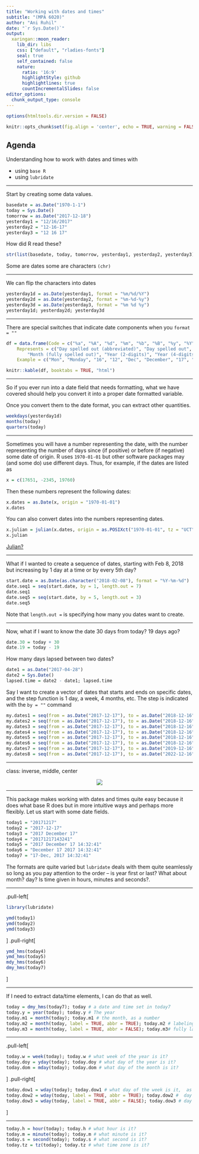 ```yaml
---
title: "Working with dates and times"
subtitle: "(MPA 6020)"
author: "Ani Ruhil"
date: "`r Sys.Date()`"
output:
  xaringan::moon_reader:
    lib_dir: libs
    css: ["default", "rladies-fonts"]
    seal: true
    self_contained: false
    nature:
      ratio: '16:9'
      highlightStyle: github
      highlightlines: true
      countIncrementalSlides: false
editor_options: 
  chunk_output_type: console
---
```


```r
options(htmltools.dir.version = FALSE)

knitr::opts_chunk$set(fig.align = 'center', echo = TRUE, warning = FALSE, message = FALSE, dpi = 300, tidy = TRUE, tidy.opts = list(width.cutoff = 90), fig.align = "center", fig.width = 8, fig.height = 6, out.width = "60%", cache = TRUE) 
```

## Agenda 

Understanding how to work with dates and times with 

- using `base R` 
- using `lubridate` 

---

Start by creating some data values.  

```r
basedate = as.Date("1970-1-1")
today = Sys.Date()
tomorrow = as.Date("2017-12-18")
yesterday1 = "12/16/2017"
yesterday2 = "12-16-17"
yesterday3 = "12 16 17"
```

How did R read these? 

```r
str(list(basedate, today, tomorrow, yesterday1, yesterday2, yesterday3))
```

Some are dates some are characters `(chr)` 

---

We can flip the characters into dates 

```r
yesterday1d = as.Date(yesterday1, format = "%m/%d/%Y")
yesterday2d = as.Date(yesterday2, format = "%m-%d-%y")
yesterday3d = as.Date(yesterday3, format = "%m %d %y")
yesterday1d; yesterday2d; yesterday3d
```

---

There are special switches that indicate date components when you `format = ""`

```r
df = data.frame(Code = c("%a", "%A", "%d", "%m", "%b", "%B", "%y", "%Y"), 
    Represents = c("Day spelled out (abbreviated)", "Day spelled out", "Day of the month", "Month", "Month (abbreviated)", 
        "Month (fully spelled out)", "Year (2-digits)", "Year (4-digits)"), 
    Example = c("Mon", "Monday", "16", "12", "Dec", "December", "17", "2017"))

knitr::kable(df, booktabs = TRUE, "html") 
```


---

So if you ever run into a date field that needs formatting, what we have covered should help you convert it into a proper date formatted variable.  

Once you convert them to the date format, you can extract other quantities. 

```r
weekdays(yesterday1d)
months(today)
quarters(today)
```

---

Sometimes you will have a number representing the date, with the number representing the number of days since (if positive) or before (if negative) some date  of origin. R uses `1970-01-01` but other software packages may (and some do) use different days. Thus, for example, if the dates are listed as 

```r
x = c(17651, -2345, 19760)
```

Then these numbers represent the following dates: 

```r
x.dates = as.Date(x, origin = "1970-01-01")
x.dates
```

You can also convert dates into the numbers representing dates. 

```r
x.julian = julian(x.dates, origin = as.POSIXct("1970-01-01", tz = "UCT"))
x.julian
```

[Julian?](http://aa.usno.navy.mil/data/docs/JulianDate.php) 

---

What if I wanted to create a sequence of dates, starting with Feb 8, 2018 but increasing by 1 day at a time or by every 5th day? 

```r
start.date = as.Date(as.character("2018-02-08"), format = "%Y-%m-%d")
date.seq1 = seq(start.date, by = 1, length.out = 7)
date.seq1
date.seq5 = seq(start.date, by = 5, length.out = 3)
date.seq5
```

Note that `length.out =` is specifying how many you dates want to create. 

---

Now, what if I want to know the date 30 days from today? 19 days ago? 

```r
date.30 = today + 30
date.19 = today - 19
```

How many days lapsed between two dates? 

```r
date1 = as.Date("2017-04-28")
date2 = Sys.Date()
lapsed.time = date2 - date1; lapsed.time
```

Say I want to create a vector of dates that starts and ends on specific dates, and the step function is 1 day, a week, 4 months, etc. The step is indicated with the `by = ""` command 

```r
my.dates1 = seq(from = as.Date("2017-12-17"), to = as.Date("2018-12-16"), by = "day")
my.dates2 = seq(from = as.Date("2017-12-17"), to = as.Date("2018-12-16"), by = "week")
my.dates3 = seq(from = as.Date("2017-12-17"), to = as.Date("2018-12-16"), by = "month")
my.dates4 = seq(from = as.Date("2017-12-17"), to = as.Date("2018-12-16"), by = "3 days")
my.dates5 = seq(from = as.Date("2017-12-17"), to = as.Date("2018-12-16"), by = "2 weeks")
my.dates6 = seq(from = as.Date("2017-12-17"), to = as.Date("2018-12-16"), by = "4 months")
my.dates7 = seq(from = as.Date("2017-12-17"), to = as.Date("2019-12-16"), by = "year")
my.dates8 = seq(from = as.Date("2017-12-17"), to = as.Date("2022-12-16"), by = "2 years")
```

---

class: inverse, middle, center 

<center><img src = "./images/hex-lubridate.png"></center>

---

This package makes working with dates and times quite easy because it does what base R does but in more intuitive ways and perhaps more flexibly. Let us start with some date fields.

```r
today1 = "20171217"
today2 = "2017-12-17"
today3 = "2017 December 17"
today4 = "20171217143241"
today5 = "2017 December 17 14:32:41"
today6 = "December 17 2017 14:32:41"
today7 = "17-Dec, 2017 14:32:41"
```

The formats are quite varied but `lubridate` deals with them quite seamlessly so long as you pay attention to the order -- is year first or last? What about month? day? Is time given in hours, minutes and seconds?. 

---

.pull-left[
```r
library(lubridate)

ymd(today1)
ymd(today2)
ymd(today3)
```
]
.pull-right[
```r
ymd_hms(today4)
ymd_hms(today5)
mdy_hms(today6)
dmy_hms(today7)
```
]

---

If I need to extract data/time elements, I can do that as well. 

```r
today = dmy_hms(today7); today # a date and time set in today7 
today.y = year(today); today.y # The year 
today.m1 = month(today); today.m1 # the month, as a number  
today.m2 = month(today, label = TRUE, abbr = TRUE); today.m2 # labeling the month but with an abbreviation 
today.m3 = month(today, label = TRUE, abbr = FALSE); today.m3# fully labelling the month 
```

---

.pull-left[
```r
today.w = week(today); today.w # what week of the year is it? 
today.doy = yday(today); today.doy # what day of the year is it? 
today.dom = mday(today); today.dom # what day of the month is it? 
```
]
.pull-right[
```r
today.dow1 = wday(today); today.dow1 # what day of the week is it,  as a number? 
today.dow2 = wday(today, label = TRUE, abbr = TRUE); today.dow2 #  day of the week labelled but abbreviated 
today.dow3 = wday(today, label = TRUE, abbr = FALSE); today.dow3 # day of the week fully labelled  
```
]

---

```r
today.h = hour(today); today.h # what hour is it? 
today.m = minute(today); today.m # what minute is it? 
today.s = second(today); today.s # what second is it? 
today.tz = tz(today); today.tz # what time zone is it? 
```

